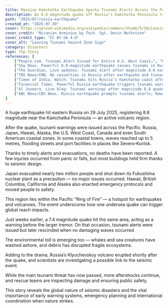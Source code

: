 ```yaml
---
title: Massive Kamchatka Earthquake Sparks Tsunami Alerts Across the Pacific
description: An 8.8 magnitude quake off Russia’s Kamchatka Peninsula triggered tsunami warnings from Japan to Hawaii – luckily with no reported deaths.
path: "2025/07/russia-earthquake"
created_at: "2025-07-30"
cover: https://upload.wikimedia.org/wikipedia/commons/thumb/5/58/Leaving_Tsunami_Hazard_Zone_Sign.jpg/960px-Leaving_Tsunami_Hazard_Zone_Sign.jpg?20211030001348
cover_credit: "Niranjan Arminius by Tech. Sgt. Devin Nothstine"
cover_credit_type: "CC BY-SA 4.0"
cover_alt: "Leaving Tsunami Hazard Zone Sign"
category: Disasters
type: Top Story
references: [
    ["People.com. Tsunami Alert Issued for Entire U.S. West Coast…", "https://people.com/tsunami-alert-issued-for-entire-u-s-west-coast-evacuation-order-issued-for‑honolulu‑after‑8‑7‑magnitude‑earthquake‑11781527"],
    ["Sky News. Powerful 8.8‑magnitude earthquake causes tsunami in Russia’s Far East", "https://news.sky.com/story/powerful‑8‑8‑magnitude‑earthquake‑causes‑tsunami‑in‑russias‑far‑east‑with‑warnings‑issued‑for‑japan‑hawaii‑and‑alaska‑13403770"],
    ["The Guardian. Live updates: Tsunami alert after magnitude 8.8 earthquake off Russian coast", "https://www.theguardian.com/world/live/2025/jul/30/tsunami‑alert‑pacific‑islands‑japan‑russia‑magnitude‑8‑earthquake‑follow‑live‑updates"],
    ["TBS News/CNN. No casualties in Russia after earthquake and tsunamis, Kremlin says", "https://www.tbsnews.net/world/no‑casualties‑earthquake‑or‑tsunamis‑russia‑kremlin‑says‑1200621"],
    ["Times of India. Watch: Tsunami hits Russia’s Kamchatka coast after 8.7 earthquake; whales washed ashore", "https://timesofindia.indiatimes.com/world/europe/watch‑tsunami‑hits‑russias‑kamchatka‑coast‑after‑8‑7‑earthquake‑waves‑up‑to‑4‑metres‑recorded/articleshow/122986495.cms"],
    ["Financial Times. Powerful Russia earthquake triggers tsunami warnings across Pacific", "https://www.ft.com/content/5486c4bd‑7db2‑43be‑a374‑f54d918309ed"],
    ["Al Jazeera. Live blog: Tsunami warnings after magnitude 8.8 quake off Russian east coast", "https://www.aljazeera.com/news/liveblog/2025/7/30/live‑tsunami‑warning‑after‑magnitude‑8‑6‑earthquake‑off‑russian‑east‑coast"],
    ["ABC News/CBS News. Russia earthquake prompts tsunami alerts; Hawaii lifts watch", "https://www.cbsnews.com/news/russia‑kamchatka‑peninsula‑earthquakes‑tsunami‑warning/"]
]
---
```


A huge earthquake hit eastern Russia on 29 July 2025, registering 8.8 magnitude near the Kamchatka Peninsula — an active volcanic region.<Pointer number="1" />

After the quake, tsunami warnings were issued across the Pacific: Russia, Japan, Hawaii, Alaska, the U.S. West Coast, Canada and even South American coastal zones.<Pointer number="2" /> In some coastal towns, waves reached up to 5 metres, flooding streets and port facilities in places like Severo‑Kurilsk.<Pointer number="3" />

Thanks to timely alerts and evacuations, no deaths have been reported.<Pointer number="4" /> A few injuries occurred from panic or falls, but most buildings held firm thanks to seismic design.<Pointer number="5" />

Japan evacuated nearly two million people and shut down its Fukushima nuclear plant as a precaution — no major issues occurred.<Pointer number="6" /> Hawaii, British Columbia, California and Alaska also enacted emergency protocols and moved people to safety.<Pointer number="2" />

This region lies within the Pacific “Ring of Fire” — a hotspot for earthquakes and volcanoes. The event underscores how one undersea quake can trigger global reach impacts.<Pointer number="7" />

Just weeks earlier, a 7.4 magnitude quake hit the same area, acting as a warning before the larger tremor.<Pointer number="8" /> On that occasion, tsunami alerts were issued but later rescinded when no damaging waves occurred.

The environmental toll is emerging too — whales and sea creatures have washed ashore, and debris has disrupted fragile ecosystems.<Pointer number="5" />

Adding to the drama, Russia’s Klyuchevskoy volcano erupted shortly after the quake, and scientists are investigating a possible link to the seismic event.<Pointer number="3" />

While the main tsunami threat has now passed, more aftershocks continue, and rescue teams are inspecting damage and ensuring public safety.<Pointer number="1" />

This story reveals the global nature of seismic disasters and the vital importance of early warning systems, emergency planning and international coordination when nature strikes.


